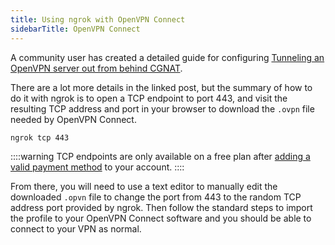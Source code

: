 ```yaml
---
title: Using ngrok with OpenVPN Connect
sidebarTitle: OpenVPN Connect
---
```


A community user has created a detailed guide for configuring [Tunneling an OpenVPN server out from behind CGNAT](https://forums.openvpn.net/viewtopic.php?p=116476#p116476).

There are a lot more details in the linked post, but the summary of how to do it with ngrok is to open a TCP endpoint to port 443, and visit the resulting TCP address and port in your browser to download the `.ovpn` file needed by OpenVPN Connect.

```bash
ngrok tcp 443
```

::::warning
TCP endpoints are only available on a free plan after [adding a valid payment method](https://dashboard.ngrok.com/settings#id-verification) to your account.
::::

From there, you will need to use a text editor to manually edit the downloaded `.opvn` file to change the port from 443 to the random TCP address port provided by ngrok. Then follow the standard steps to import the profile to your OpenVPN Connect software and you should be able to connect to your VPN as normal.
